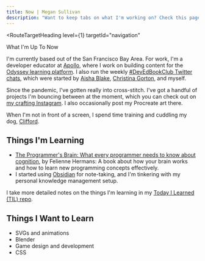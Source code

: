 ```yaml
---
title: Now | Megan Sullivan
description: "Want to keep tabs on what I'm working on? Check this page for regular updates on what I'm currently learning or building."
---
```



<RouteTargetHeading
  level={1}
  targetId="navigation"
>
  What I'm Up To Now
</RouteTargetHeading>


I'm currently based out of the San Francisco Bay Area. For work, I'm a developer educator at [Apollo](https://www.apollographql.com/), where I work on building content for the [Odyssey learning platform](https://www.apollographql.com/tutorials/). I also run the weekly [#DevEdBookClub Twitter chats](https://twitter.com/DevEdBookClub), which were started by [Aisha Blake](https://twitter.com/AishaBlake), [Christina Gorton](https://twitter.com/coffeecraftcode), and myself.

Since the pandemic, I've gotten really into cross-stitch. I've got a handful of projects I'm bouncing between at the moment, which you can check out on [my crafting Instagram](https://instagram.com/meganesulli). I also occasionally post my Procreate art there.

When I'm not in front of a screen, I spend time training and cuddling my dog, [Clifford](https://instagram.com/clifford.the.medium.red.dog/).

## Things I'm Learning

* [The Programmer's Brain: What every programmer needs to know about cognition](https://www.manning.com/books/the-programmers-brain), by Felienne Hermans: A book about how your brain works and how to learn new programming concepts effectively.
* I started using [Obsidian](https://obsidian.md/) for note-taking, and I'm tinkering with my personal knowledge management setup.

I take more detailed notes on the things I'm learning in my [Today I Learned (TIL) repo](https://github.com/meganesu/TIL).

## Things I Want to Learn

* SVGs and animations
* Blender
* Game design and development
* CSS
